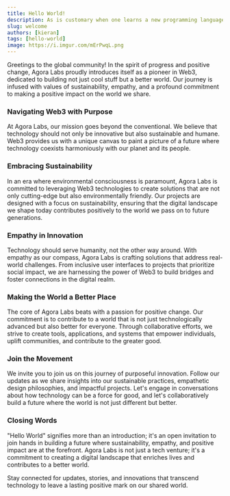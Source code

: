 ```yaml
---
title: Hello World!
description: As is customary when one learns a new programming language.
slug: welcome
authors: [kieran]
tags: [hello-world]
image: https://i.imgur.com/mErPwqL.png
---
```


Greetings to the global community! In the spirit of progress and positive change, Agora Labs proudly introduces itself as a pioneer in Web3, dedicated to building not just cool stuff but a better world. Our journey is infused with values of sustainability, empathy, and a profound commitment to making a positive impact on the world we share.

### Navigating Web3 with Purpose

At Agora Labs, our mission goes beyond the conventional. We believe that technology should not only be innovative but also sustainable and humane. Web3 provides us with a unique canvas to paint a picture of a future where technology coexists harmoniously with our planet and its people.

### Embracing Sustainability

In an era where environmental consciousness is paramount, Agora Labs is committed to leveraging Web3 technologies to create solutions that are not only cutting-edge but also environmentally friendly. Our projects are designed with a focus on sustainability, ensuring that the digital landscape we shape today contributes positively to the world we pass on to future generations.

### Empathy in Innovation

Technology should serve humanity, not the other way around. With empathy as our compass, Agora Labs is crafting solutions that address real-world challenges. From inclusive user interfaces to projects that prioritize social impact, we are harnessing the power of Web3 to build bridges and foster connections in the digital realm.

### Making the World a Better Place

The core of Agora Labs beats with a passion for positive change. Our commitment is to contribute to a world that is not just technologically advanced but also better for everyone. Through collaborative efforts, we strive to create tools, applications, and systems that empower individuals, uplift communities, and contribute to the greater good.

### Join the Movement

We invite you to join us on this journey of purposeful innovation. Follow our updates as we share insights into our sustainable practices, empathetic design philosophies, and impactful projects. Let's engage in conversations about how technology can be a force for good, and let's collaboratively build a future where the world is not just different but better.

### Closing Words

"Hello World" signifies more than an introduction; it's an open invitation to join hands in building a future where sustainability, empathy, and positive impact are at the forefront. Agora Labs is not just a tech venture; it's a commitment to creating a digital landscape that enriches lives and contributes to a better world.

Stay connected for updates, stories, and innovations that transcend technology to leave a lasting positive mark on our shared world.
